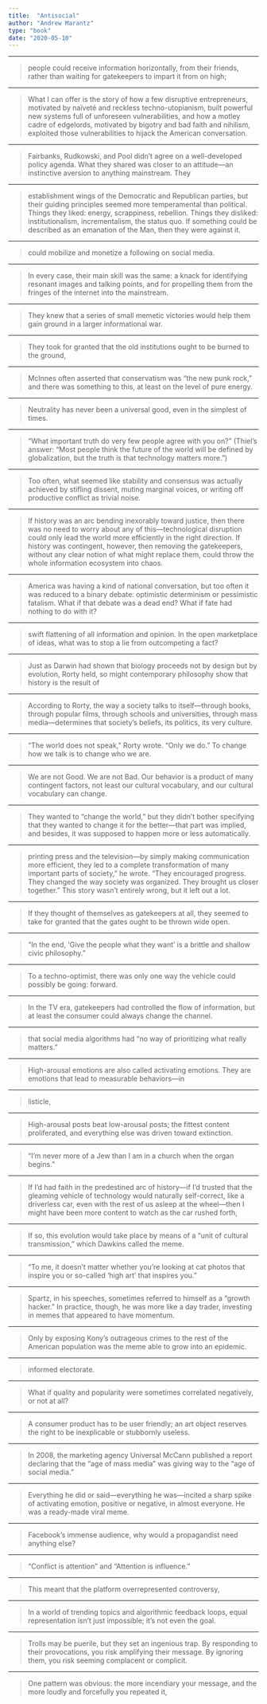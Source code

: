 ```yaml
---
title:  "Antisocial"
author: "Andrew Marantz"
type: "book"
date: "2020-05-10"
---
```

- - -
>people could receive information horizontally, from their friends, rather than waiting for gatekeepers to impart it from on high;
- - -
>What I can offer is the story of how a few disruptive entrepreneurs, motivated by naïveté and reckless techno-utopianism, built powerful new systems full of unforeseen vulnerabilities, and how a motley cadre of edgelords, motivated by bigotry and bad faith and nihilism, exploited those vulnerabilities to hijack the American conversation.
- - -
>Fairbanks, Rudkowski, and Pool didn’t agree on a well-developed policy agenda. What they shared was closer to an attitude—an instinctive aversion to anything mainstream. They
- - -
>establishment wings of the Democratic and Republican parties, but their guiding principles seemed more temperamental than political. Things they liked: energy, scrappiness, rebellion. Things they disliked: institutionalism, incrementalism, the status quo. If something could be described as an emanation of the Man, then they were against it.
- - -
>could mobilize and monetize a following on social media.
- - -
>In every case, their main skill was the same: a knack for identifying resonant images and talking points, and for propelling them from the fringes of the internet into the mainstream.
- - -
>They knew that a series of small memetic victories would help them gain ground in a larger informational war.
- - -
>They took for granted that the old institutions ought to be burned to the ground,
- - -
>McInnes often asserted that conservatism was “the new punk rock,” and there was something to this, at least on the level of pure energy.
- - -
>Neutrality has never been a universal good, even in the simplest of times.
- - -
>“What important truth do very few people agree with you on?” (Thiel’s answer: “Most people think the future of the world will be defined by globalization, but the truth is that technology matters more.”)
- - -
>Too often, what seemed like stability and consensus was actually achieved by stifling dissent, muting marginal voices, or writing off productive conflict as trivial noise.
- - -
>If history was an arc bending inexorably toward justice, then there was no need to worry about any of this—technological disruption could only lead the world more efficiently in the right direction. If history was contingent, however, then removing the gatekeepers, without any clear notion of what might replace them, could throw the whole information ecosystem into chaos.
- - -
>America was having a kind of national conversation, but too often it was reduced to a binary debate: optimistic determinism or pessimistic fatalism. What if that debate was a dead end? What if fate had nothing to do with it?
- - -
>swift flattening of all information and opinion. In the open marketplace of ideas, what was to stop a lie from outcompeting a fact?
- - -
>Just as Darwin had shown that biology proceeds not by design but by evolution, Rorty held, so might contemporary philosophy show that history is the result of
- - -
>According to Rorty, the way a society talks to itself—through books, through popular films, through schools and universities, through mass media—determines that society’s beliefs, its politics, its very culture.
- - -
>“The world does not speak,” Rorty wrote. “Only we do.” To change how we talk is to change who we are.
- - -
>We are not Good. We are not Bad. Our behavior is a product of many contingent factors, not least our cultural vocabulary, and our cultural vocabulary can change.
- - -
>They wanted to “change the world,” but they didn’t bother specifying that they wanted to change it for the better—that part was implied, and besides, it was supposed to happen more or less automatically.
- - -
>printing press and the television—by simply making communication more efficient, they led to a complete transformation of many important parts of society,” he wrote. “They encouraged progress. They changed the way society was organized. They brought us closer together.” This story wasn’t entirely wrong, but it left out a lot.
- - -
>If they thought of themselves as gatekeepers at all, they seemed to take for granted that the gates ought to be thrown wide open.
- - -
>“In the end, ‘Give the people what they want’ is a brittle and shallow civic philosophy.”
- - -
>To a techno-optimist, there was only one way the vehicle could possibly be going: forward.
- - -
>In the TV era, gatekeepers had controlled the flow of information, but at least the consumer could always change the channel.
- - -
>that social media algorithms had “no way of prioritizing what really matters.”
- - -
>High-arousal emotions are also called activating emotions. They are emotions that lead to measurable behaviors—in
- - -
>listicle,
- - -
>High-arousal posts beat low-arousal posts; the fittest content proliferated, and everything else was driven toward extinction.
- - -
>“I’m never more of a Jew than I am in a church when the organ begins.”
- - -
>If I’d had faith in the predestined arc of history—if I’d trusted that the gleaming vehicle of technology would naturally self-correct, like a driverless car, even with the rest of us asleep at the wheel—then I might have been more content to watch as the car rushed forth,
- - -
>If so, this evolution would take place by means of a “unit of cultural transmission,” which Dawkins called the meme.
- - -
>“To me, it doesn’t matter whether you’re looking at cat photos that inspire you or so-called ‘high art’ that inspires you.”
- - -
>Spartz, in his speeches, sometimes referred to himself as a “growth hacker.” In practice, though, he was more like a day trader, investing in memes that appeared to have momentum.
- - -
>Only by exposing Kony’s outrageous crimes to the rest of the American population was the meme able to grow into an epidemic.
- - -
>informed electorate.
- - -
>What if quality and popularity were sometimes correlated negatively, or not at all?
- - -
>A consumer product has to be user friendly; an art object reserves the right to be inexplicable or stubbornly useless.
- - -
>In 2008, the marketing agency Universal McCann published a report declaring that the “age of mass media” was giving way to the “age of social media.”
- - -
>Everything he did or said—everything he was—incited a sharp spike of activating emotion, positive or negative, in almost everyone. He was a ready-made viral meme.
- - -
>Facebook’s immense audience, why would a propagandist need anything else?
- - -
>“Conflict is attention” and “Attention is influence.”
- - -
>This meant that the platform overrepresented controversy,
- - -
>In a world of trending topics and algorithmic feedback loops, equal representation isn’t just impossible; it’s not even the goal.
- - -
>Trolls may be puerile, but they set an ingenious trap. By responding to their provocations, you risk amplifying their message. By ignoring them, you risk seeming complacent or complicit.
- - -
>One pattern was obvious: the more incendiary your message, and the more loudly and forcefully you repeated it,
